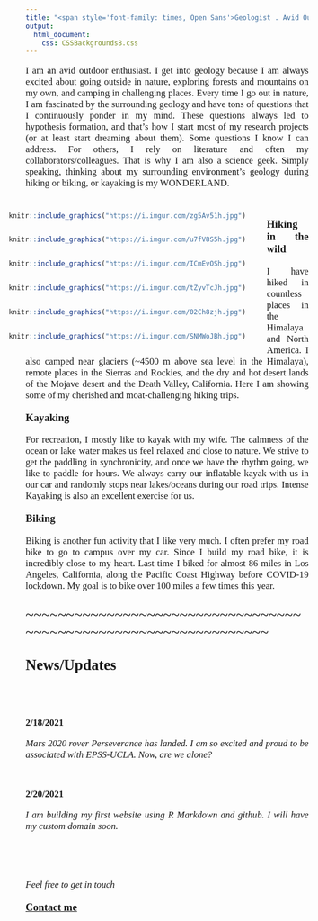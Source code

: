 ---
title: "<span style='font-family: times, Open Sans'>Geologist . Avid Outdoor Enthusiast . Paddler . Biker</style>"
output: 
  html_document:
    css: CSSBackgrounds8.css
---

<style>
body {
text-align: justify}
</style>

<p style="font-family: times, Open Sans; font-size:12.5pt">
I am an avid outdoor enthusiast. I get into geology because I am always excited about going outside in nature, exploring forests and mountains on my own, and camping in challenging places. Every time I go out in nature, I am fascinated by the surrounding geology and have tons of questions that I continuously ponder in my mind. These questions always led to hypothesis formation, and that's how I start most of my research projects (or at least start dreaming about them). Some questions I know I can address. For others, I rely on literature and often my collaborators/colleagues. That is why I am also a science geek. Simply speaking, thinking about my surrounding environment's geology during hiking or biking, or kayaking is my WONDERLAND. 
</p>
<br>
<div style= "float:left;position: relative; right: 30px; top: -7px;">
```{r echo=FALSE, out.width="350px", fig.align='left'}
knitr::include_graphics("https://i.imgur.com/zg5Av51h.jpg") 
```
</div>
<div style= "float:left;position: relative; right: 30px; top: -7px;">
```{r echo=FALSE, out.width="350px", fig.align='left'}
knitr::include_graphics("https://i.imgur.com/u7fV8S5h.jpg") 
```
</div>
<div style= "float:left;position: relative; right: 30px; top: -7px;">
```{r echo=FALSE, out.width="350px", fig.align='left'}
knitr::include_graphics("https://i.imgur.com/ICmEvOSh.jpg") 
```
</div>
<div style= "float:left;position: relative; right: 30px; top: -7px;">
```{r echo=FALSE, out.width="350px", fig.align='left'}
knitr::include_graphics("https://i.imgur.com/tZyvTcJh.jpg") 
```
</div>

<div style= "float:left;position: relative; right: 30px; top: -7px;">
```{r echo=FALSE, out.width="350px", fig.align='left'}
knitr::include_graphics("https://i.imgur.com/02Ch8zjh.jpg") 
```
</div>
<div style= "float:left;position: relative; right: 30px; top: -7px;">
```{r echo=FALSE, out.width="350px", fig.align='left'}
knitr::include_graphics("https://i.imgur.com/SNMWoJBh.jpg") 
```
</div>
<p style="font-family: times, Open Sans; font-size:14pt">
**Hiking in the wild**
</p>

<p style="font-family: times, Open Sans; font-size:12.5pt">
I have hiked in countless places in the Himalaya and North America. I also camped near glaciers (~4500 m above sea level in the Himalaya), remote places in the Sierras and Rockies, and the dry and hot desert lands of the Mojave desert and the Death Valley, California. Here I am showing some of my cherished and moat-challenging hiking trips.  
</p>

<p style="font-family: times, Open Sans; font-size:14pt">
**Kayaking**
</p>

<p style="font-family: times, Open Sans; font-size:12.5pt">
For recreation, I mostly like to kayak with my wife. The calmness of the ocean or lake water makes us feel relaxed and close to nature. We strive to get the paddling in synchronicity, and once we have the rhythm going, we like to paddle for hours. We always carry our inflatable kayak with us in our car and randomly stops near lakes/oceans during our road trips. Intense Kayaking is also an excellent exercise for us.
</p>

<p style="font-family: times, Open Sans; font-size:14pt">
**Biking**
</p>

<p style="font-family: times, Open Sans; font-size:12.5pt">
Biking is another fun activity that I like very much. I often prefer my road bike to go to campus over my car. Since I build my road bike, it is incredibly close to my heart. Last time I biked for almost 86 miles in Los Angeles, California, along the Pacific Coast Highway before COVID-19 lockdown. My goal is to bike over 100 miles a few times this year. 
</p>

<p style="font-family: times, Open Sans; font-size:20pt">
~~~~~~~~~~~~~~~~~~~~~~~~~~~~~~~~~~~~~~~~~~~~~~~~~~~~~~~~~~~~~~~~
</p>

<p style="font-family: times, Open Sans; font-size:20pt">
**News/Updates**
</p>
<br>
<br>

<p style="font-family: times, Open Sans; font-size:12.5pt">
**2/18/2021**
</p>
<p style="font-family: times, Open Sans; font-size:12.5pt">
*Mars 2020 rover Perseverance has landed. I am so excited and proud to be associated with EPSS-UCLA. Now, are we alone?*
</p>
<br>

<p style="font-family: times, Open Sans; font-size:12.5pt">
**2/20/2021**
</p>
<p style="font-family: times, Open Sans; font-size:12.5pt">
*I am building my first website using R Markdown and github. I will have my custom domain soon.*
</p>

<br>
<br>
<br>
<p style="font-family: times, Open Sans; font-size:12.5pt">
*Feel free to get in touch*
</p> 
<p style="font-family: times, Open Sans; font-size:14pt">
[**Contact me**](Contactme.html)
</p>
